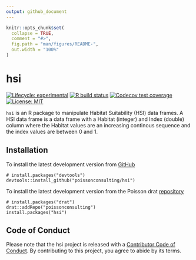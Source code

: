 ```yaml
---
output: github_document
---
```


<!-- README.md is generated from README.Rmd. Please edit that file -->

```r
knitr::opts_chunk$set(
  collapse = TRUE,
  comment = "#>",
  fig.path = "man/figures/README-",
  out.width = "100%"
)
```

# hsi

[![Lifecycle: experimental](https://img.shields.io/badge/lifecycle-experimental-orange.svg)](https://lifecycle.r-lib.org/articles/stages.html#experimental)
[![R build status](https://github.com/poissonconsulting/hsi/workflows/R-CMD-check/badge.svg)](https://github.com/poissonconsulting/hsi/actions)
[![Codecov test coverage](https://codecov.io/gh/poissonconsulting/hsi/branch/master/graph/badge.svg)](https://codecov.io/gh/poissonconsulting/hsi?branch=master)
[![License: MIT](https://img.shields.io/badge/License-MIT-green.svg)](https://opensource.org/licenses/MIT)

`hsi` is an R package to manipulate Habitat Suitability (HSI) data frames.
A HSI data frame is a data frame with a Habitat (integer) and Index (double) column where the Habitat values are an increasing continous sequence and the index values are between 0 and 1.

## Installation

To install the latest development version from [GitHub](https://github.com/poissonconsulting/hsi)
```
# install.packages("devtools")
devtools::install_github("poissonconsulting/hsi")
```

To install the latest development version from the Poisson drat [repository](https://github.com/poissonconsulting/drat)
```
# install.packages("drat")
drat::addRepo("poissonconsulting")
install.packages("hsi")
```

## Code of Conduct

Please note that the hsi project is released with a [Contributor Code of Conduct](https://contributor-covenant.org/version/2/0/CODE_OF_CONDUCT.html). By contributing to this project, you agree to abide by its terms.

